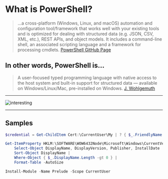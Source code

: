 <!-- section-title: 🤓 What is PowerShell? -->

# What is PowerShell?

> ...a cross-platform (Windows, Linux, and macOS) automation and configuration tool/framework that works well with your existing tools and is optimized for dealing with structured data (e.g. JSON, CSV, XML, etc.), REST APIs, and object models. It includes a command-line shell, an associated scripting language and a framework for processing cmdlets.
[PowerShell GitHub Page](https://github.com/powershell/powershell)

<!-- fragments-start -->

## In other words, PowerShell is... 
> A user-focused typed programming language with native access to the host system and built-in support for structured data — available on Windows/Linux/Mac, pre-installed on Windows.
[J. Wohlgemuth](https://powershell.surge.sh/#slide-2)

<!-- fragments-end -->

---

<!-- classes: big-picture -->
![interesting](../../assets/interesting.gif)

---

## Samples

```PowerShell
$credential = Get-ChildItem Cert:\CurrentUser\My | ? { $_.FriendlyName -like "Digital Signature" }
```

```PowerShell
Get-ItemProperty HKLM:\SOFTWARE\WOW6432Node\Microsoft\Windows\CurrentVersion\Uninstall\* |
    Select-Object DisplayName, DisplayVersion, Publisher, InstallDate |
    Sort-Object DisplayName |
    Where-Object { $_.DisplayName.Length -gt 0 } |
    Format-Table -AutoSize
```

```PowerShell
Install-Module -Name Prelude -Scope CurrentUser
```
